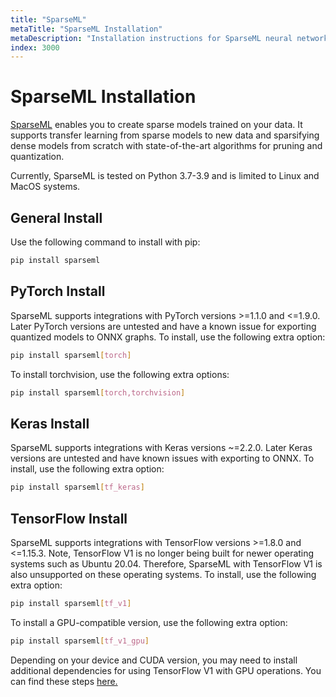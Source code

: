 ```yaml
---
title: "SparseML"
metaTitle: "SparseML Installation"
metaDescription: "Installation instructions for SparseML neural network optimization, training, and sparsification"
index: 3000
---
```


# SparseML Installation

[SparseML](/products/sparseml) enables you to create sparse models trained on your data. It supports transfer learning from sparse models to new data and sparsifying dense models from scratch with state-of-the-art algorithms for pruning and quantization.

Currently, SparseML is tested on Python 3.7-3.9 and is limited to Linux and MacOS systems.

## General Install

Use the following command to install with pip:

```bash
pip install sparseml
```

## PyTorch Install

SparseML supports integrations with PyTorch versions >=1.1.0 and <=1.9.0.
Later PyTorch versions are untested and have a known issue for exporting quantized models to ONNX graphs.
To install, use the following extra option:

```bash
pip install sparseml[torch]
```

To install torchvision, use the following extra options:

```bash
pip install sparseml[torch,torchvision]
```

## Keras Install

SparseML supports integrations with Keras versions ~=2.2.0.
Later Keras versions are untested and have known issues with exporting to ONNX.
To install, use the following extra option:

```bash
pip install sparseml[tf_keras]
```

## TensorFlow Install

SparseML supports integrations with TensorFlow versions >=1.8.0 and <=1.15.3.
Note, TensorFlow V1 is no longer being built for newer operating systems such as Ubuntu 20.04.
Therefore, SparseML with TensorFlow V1 is also unsupported on these operating systems.
To install, use the following extra option:

```bash
pip install sparseml[tf_v1]
```

To install a GPU-compatible version, use the following extra option:

```bash
pip install sparseml[tf_v1_gpu]
```

Depending on your device and CUDA version, you may need to install additional dependencies for using TensorFlow V1 with GPU operations.
You can find these steps [here.](https://www.tensorflow.org/install/gpu#older_versions_of_tensorflow)
